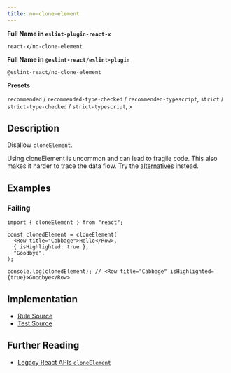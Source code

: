 ```yaml
---
title: no-clone-element
---
```


**Full Name in `eslint-plugin-react-x`**

```plain copy
react-x/no-clone-element
```

**Full Name in `@eslint-react/eslint-plugin`**

```plain copy
@eslint-react/no-clone-element
```

**Presets**

`recommended` / `recommended-type-checked` / `recommended-typescript`, `strict` / `strict-type-checked` / `strict-typescript`, `x`
## Description

Disallow `cloneElement`.

Using cloneElement is uncommon and can lead to fragile code. This also makes it harder to trace the data flow. Try the [alternatives](https://react.dev/reference/react/cloneElement#alternatives) instead.

## Examples

### Failing

```tsx
import { cloneElement } from "react";

const clonedElement = cloneElement(
  <Row title="Cabbage">Hello</Row>,
  { isHighlighted: true },
  "Goodbye",
);

console.log(clonedElement); // <Row title="Cabbage" isHighlighted={true}>Goodbye</Row>
```

## Implementation

- [Rule Source](https://github.com/Rel1cx/eslint-react/tree/main/packages/plugins/eslint-plugin-react-x/src/rules/no-clone-element.ts)
- [Test Source](https://github.com/Rel1cx/eslint-react/tree/main/packages/plugins/eslint-plugin-react-x/src/rules/no-clone-element.spec.ts)

## Further Reading

- [Legacy React APIs `cloneElement`](https://react.dev/reference/react/cloneElement)
